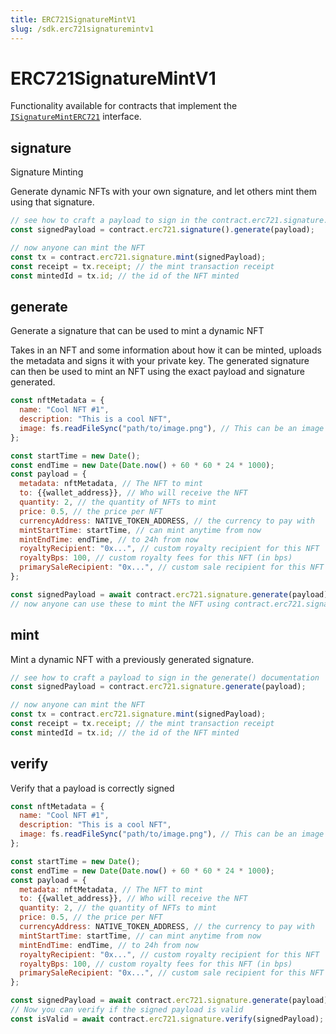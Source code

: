 ```yaml
---
title: ERC721SignatureMintV1
slug: /sdk.erc721signaturemintv1
---
```


# ERC721SignatureMintV1

Functionality available for contracts that implement the [`ISignatureMintERC721`](/contracts/ISignatureMintERC721) interface.

## signature

Signature Minting

Generate dynamic NFTs with your own signature, and let others mint them using that signature.

```javascript
// see how to craft a payload to sign in the contract.erc721.signature.generate() documentation
const signedPayload = contract.erc721.signature().generate(payload);

// now anyone can mint the NFT
const tx = contract.erc721.signature.mint(signedPayload);
const receipt = tx.receipt; // the mint transaction receipt
const mintedId = tx.id; // the id of the NFT minted
```

## generate

Generate a signature that can be used to mint a dynamic NFT

Takes in an NFT and some information about how it can be minted, uploads the metadata and signs it with your private key. The generated signature can then be used to mint an NFT using the exact payload and signature generated.

```javascript
const nftMetadata = {
  name: "Cool NFT #1",
  description: "This is a cool NFT",
  image: fs.readFileSync("path/to/image.png"), // This can be an image url or file
};

const startTime = new Date();
const endTime = new Date(Date.now() + 60 * 60 * 24 * 1000);
const payload = {
  metadata: nftMetadata, // The NFT to mint
  to: {{wallet_address}}, // Who will receive the NFT
  quantity: 2, // the quantity of NFTs to mint
  price: 0.5, // the price per NFT
  currencyAddress: NATIVE_TOKEN_ADDRESS, // the currency to pay with
  mintStartTime: startTime, // can mint anytime from now
  mintEndTime: endTime, // to 24h from now
  royaltyRecipient: "0x...", // custom royalty recipient for this NFT
  royaltyBps: 100, // custom royalty fees for this NFT (in bps)
  primarySaleRecipient: "0x...", // custom sale recipient for this NFT
};

const signedPayload = await contract.erc721.signature.generate(payload);
// now anyone can use these to mint the NFT using contract.erc721.signature.mint(signedPayload)
```

## mint

Mint a dynamic NFT with a previously generated signature.

```javascript
// see how to craft a payload to sign in the generate() documentation
const signedPayload = contract.erc721.signature.generate(payload);

// now anyone can mint the NFT
const tx = contract.erc721.signature.mint(signedPayload);
const receipt = tx.receipt; // the mint transaction receipt
const mintedId = tx.id; // the id of the NFT minted
```

## verify

Verify that a payload is correctly signed

```javascript
const nftMetadata = {
  name: "Cool NFT #1",
  description: "This is a cool NFT",
  image: fs.readFileSync("path/to/image.png"), // This can be an image url or file
};

const startTime = new Date();
const endTime = new Date(Date.now() + 60 * 60 * 24 * 1000);
const payload = {
  metadata: nftMetadata, // The NFT to mint
  to: {{wallet_address}}, // Who will receive the NFT
  quantity: 2, // the quantity of NFTs to mint
  price: 0.5, // the price per NFT
  currencyAddress: NATIVE_TOKEN_ADDRESS, // the currency to pay with
  mintStartTime: startTime, // can mint anytime from now
  mintEndTime: endTime, // to 24h from now
  royaltyRecipient: "0x...", // custom royalty recipient for this NFT
  royaltyBps: 100, // custom royalty fees for this NFT (in bps)
  primarySaleRecipient: "0x...", // custom sale recipient for this NFT
};

const signedPayload = await contract.erc721.signature.generate(payload);
// Now you can verify if the signed payload is valid
const isValid = await contract.erc721.signature.verify(signedPayload);
```
